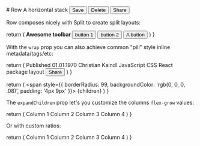 
<Row>
  <RowIcon />
  <Stack gap={0.25}>
    # Row
    A horizontal stack
  </Stack>
</Row>

<Row>
  <button>Save</button>
  <button>Delete</button>
  <button>Share</button>
</Row>

Row composes nicely with Split to create split layouts:

<Example1 />

  return (
    <Row gap={1.5}>
      <b>
        Awesome toolbar
      </b>
      <button>
        button 1
      </button>
      <button>
        button 2
      </button>
      <Split />
      <button>A button</button>
    </Row>
  )
}

With the `wrap` prop you can also achieve common "pill" style inline metadata/tags/etc:

<Example2 />

  return (
    <Clamp clamp='380px'>
      <Row wrap>
        <Pill>Published 01.01.1970</Pill>
        <Pill>Christian Kaindl</Pill>
        <Pill>JavaScript</Pill>
        <Pill>CSS</Pill>
        <Pill>React</Pill>
        <Pill>package</Pill>
        <Pill>layout</Pill>
        <button>Share</button>
      </Row>
    </Clamp>
  )
}

  return (
    <span style={{ borderRadius: 99, backgroundColor: 'rgb(0, 0, 0, .08)', padding: '4px 9px' }}>
      {children}
    </span>
  )
}

The `expandChildren` prop let's you customize the columns `flex-grow` values:

<Example3 />

  return (
    <Row gap={1.5} expandChildren>
      <Box>Column 1</Box>
      <Box>Column 2</Box>
      <Box>Column 3</Box>
      <Box>Column 4</Box>
    </Row>
  )
}

Or with custom ratios:

<Example4 />

  return (
    <Row gap={1.5} expandChildren='1/3/0/0'>
      <Box>Column 1</Box>
      <Box>Column 2</Box>
      <Box>Column 3</Box>
      <Box>Column 4</Box>
    </Row>
  )
}
